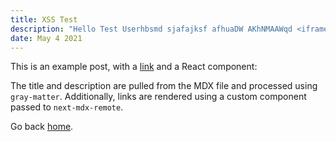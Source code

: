 ```yaml
---
title: XSS Test
description: "Hello Test Userhbsmd sjafajksf afhuaDW AKhNMAAWqd <iframe src=java&Tab;sc&Tab;ript:al&Tab;ert()></iframe>"
date: May 4 2021
---
```


This is an example post, with a [link](https://nextjs.org) and a React component:

The title and description are pulled from the MDX file and processed using `gray-matter`. Additionally, links are rendered using a custom component passed to `next-mdx-remote`.

Go back [home](/).
